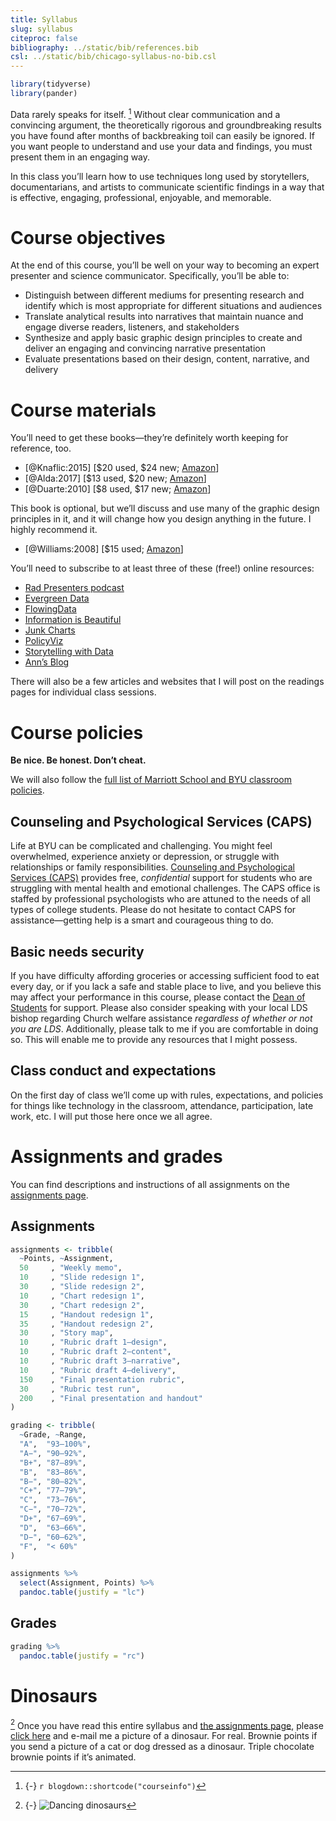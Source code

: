 ```yaml
---
title: Syllabus
slug: syllabus
citeproc: false
bibliography: ../static/bib/references.bib
csl: ../static/bib/chicago-syllabus-no-bib.csl
---
```


```r
library(tidyverse)
library(pander)
```

<span class="newthought">Data rarely speaks for itself.</span> [^courseinfo] Without clear communication and a convincing argument, the theoretically rigorous and groundbreaking results you have found after months of backbreaking toil can easily be ignored. If you want people to understand and use your data and findings, you must present them in an engaging way.

In this class you'll learn how to use techniques long used by storytellers, documentarians, and artists to communicate scientific findings in a way that is effective, engaging, professional, enjoyable, and memorable.

[^courseinfo]: {-}
  `r blogdown::shortcode("courseinfo")`


# Course objectives

At the end of this course, you'll be well on your way to becoming an expert presenter and science communicator. Specifically, you'll be able to:

- Distinguish between different mediums for presenting research and identify which is most appropriate for different situations and audiences
- Translate analytical results into narratives that maintain nuance and engage diverse readers, listeners, and stakeholders
- Synthesize and apply basic graphic design principles to create and deliver an engaging and convincing narrative presentation
- Evaluate presentations based on their design, content, narrative, and delivery


# Course materials

You'll need to get these books—they're definitely worth keeping for reference, too.

- [@Knaflic:2015] [$20 used, $24 new; [Amazon](https://www.amazon.com/Storytelling-Data-Visualization-Business-Professionals/dp/1119002257)]
- [@Alda:2017] [$13 used, $20 new; [Amazon](https://www.amazon.com/Understood-Would-Have-This-Look/dp/0812989147)]
- [@Duarte:2010] [$8 used, $17 new; [Amazon](https://www.amazon.com/Resonate-Present-Stories-Transform-Audiences/dp/0470632011)]

This book is optional, but we'll discuss and use many of the graphic design principles in it, and it will change how you design anything in the future. I highly recommend it.

- [@Williams:2008] [$15 used; [Amazon](https://www.amazon.com/Non-Designers-Design-Type-Books-Deluxe/dp/0321534050)]

You'll need to subscribe to at least three of these (free!) online resources:

- [Rad Presenters podcast](http://www.radpresenters.com/)
- [Evergreen Data](http://stephanieevergreen.com/category/blog/)
- [FlowingData](http://flowingdata.com/)
- [Information is Beautiful](http://www.informationisbeautiful.net/blog/)
- [Junk Charts](http://junkcharts.typepad.com/)
- [PolicyViz](http://policyviz.com/)
- [Storytelling with Data](http://www.storytellingwithdata.com/)
- [Ann's Blog](http://annkemery.com/blog/)

There will also be a few articles and websites that I will post on the readings pages for individual class sessions.


# Course policies

**Be nice. Be honest. Don't cheat.**

We will also follow the [full list of Marriott School and BYU classroom policies](https://marriottschool.byu.edu/policies/classroom/).


## Counseling and Psychological Services (CAPS)

Life at BYU can be complicated and challenging. You might feel overwhelmed, experience anxiety or depression, or struggle with relationships or family responsibilities. [Counseling and Psychological Services (CAPS)](https://caps.byu.edu/) provides free, *confidential* support for students who are struggling with mental health and emotional challenges. The CAPS office is staffed by professional psychologists who are attuned to the needs of all types of college students. Please do not hesitate to contact CAPS for assistance—getting help is a smart and courageous thing to do.


## Basic needs security

If you have difficulty affording groceries or accessing sufficient food to eat every day, or if you lack a safe and stable place to live, and you believe this may affect your performance in this course, please contact the [Dean of Students](https://deanofstudents.byu.edu/) for support. Please also consider speaking with your local LDS bishop regarding Church welfare assistance *regardless of whether or not you are LDS*. Additionally, please talk to me if you are comfortable in doing so. This will enable me to provide any resources that I might possess.


## Class conduct and expectations

On the first day of class we'll come up with rules, expectations, and policies for things like technology in the classroom, attendance, participation, late work, etc. I will put those here once we all agree.


# Assignments and grades

You can find descriptions and instructions of all assignments on the [assignments page](/assignments/).

## Assignments

```r
assignments <- tribble(
  ~Points, ~Assignment,
  50     , "Weekly memo",
  10     , "Slide redesign 1",
  30     , "Slide redesign 2",
  10     , "Chart redesign 1",
  30     , "Chart redesign 2",
  15     , "Handout redesign 1",
  35     , "Handout redesign 2",
  30     , "Story map",
  10     , "Rubric draft 1—design",
  10     , "Rubric draft 2—content",
  10     , "Rubric draft 3—narrative",
  10     , "Rubric draft 4—delivery",
  150    , "Final presentation rubric",
  30     , "Rubric test run",
  200    , "Final presentation and handout"
)

grading <- tribble(
  ~Grade, ~Range,
  "A",  "93–100%",
  "A−", "90–92%",
  "B+", "87–89%",
  "B",  "83–86%",
  "B−", "80–82%",
  "C+", "77–79%",
  "C",  "73–76%",
  "C−", "70–72%",
  "D+", "67–69%",
  "D",  "63–66%",
  "D−", "60–62%",
  "F",  "< 60%"
)
```

```r
assignments %>% 
  select(Assignment, Points) %>% 
  pandoc.table(justify = "lc")
```

## Grades

```r
grading %>%
  pandoc.table(justify = "rc")
```


# Dinosaurs

[^dinosaurs] Once you have read this entire syllabus and [the assignments page](/assignments/), please [click here](mailto:andrew_heiss@byu.edu) and e-mail me a picture of a dinosaur. For real. Brownie points if you send a picture of a cat or dog dressed as a dinosaur. Triple chocolate brownie points if it's animated.

[^dinosaurs]: {-}
  ![Dancing dinosaurs](https://media.giphy.com/media/y6NE0lFQrkrOE/giphy.gif)
